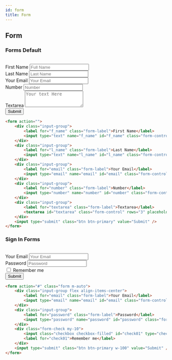```yaml
---
id: form
title: Form
---
```


## Form

### Forms Default

<br />

<form action="">
    <div className="input-group">
        <label htmlFor="f_name" className="form-label">
            First Name
        </label>
        <input type="text" name="f_name" id="f_name" className="form-control" placeholder="Full Name" />
    </div>
    <div className="input-group">
        <label htmlFor="l_name" className="form-label">
            Last Name
        </label>
        <input type="text" name="l_name" id="l_name" className="form-control" placeholder="Last Name" />
    </div>
    <div className="input-group">
        <label htmlFor="email" className="form-label">
            Your Email
        </label>
        <input type="email" name="email" id="email" className="form-control" placeholder="Your Email" />
    </div>
    <div className="input-group">
        <label htmlFor="number" className="form-label">
            Number
        </label>
        <input type="number" name="number" id="number" className="form-control" placeholder="Number" />
    </div>
    <div className="input-group">
        <label htmlFor="textarea" className="form-label">
            Textarea
        </label>
        <textarea id="textarea" className="form-control" rows="3" placeholder="Your text Here"></textarea>
    </div>
    <input type="submit" className="btn btn-primary" value="Submit" />
</form>

```html copy showLineNumbers
<form action="">
    <div class="input-group">
        <label for="f_name" class="form-label">First Name</label>
        <input type="text" name="f_name" id="f_name" class="form-control" placeholder="Full Name" />
    </div>
    <div class="input-group">
        <label for="l_name" class="form-label">Last Name</label>
        <input type="text" name="l_name" id="l_name" class="form-control" placeholder="Last Name" />
    </div>
    <div class="input-group">
        <label for="email" class="form-label">Your Email</label>
        <input type="email" name="email" id="email" class="form-control" placeholder="Your Email" />
    </div>
    <div class="input-group">
        <label for="number" class="form-label">Number</label>
        <input type="number" name="number" id="number" class="form-control" placeholder="Number" />
    </div>
    <div class="input-group">
        <label for="textarea" class="form-label">Textarea</label>
        <textarea id="textarea" class="form-control" rows="3" placeholder="Your text Here"></textarea>
    </div>
    <input type="submit" class="btn btn-primary" value="Submit" />
</form>
```

### Sign In Forms

<br />

<form action="#" className="form m-auto">
    <div className="input-group flex align-items-center">
        <label for="email" className="form-label">
            Your Email
        </label>
        <input type="email" name="email" id="email" className="form-control" placeholder="Your Email" />
    </div>
    <div className="input-group">
        <label for="password" className="form-label">
            Password
        </label>
        <input type="password" name="password" id="password" className="form-control" placeholder="Password" />
    </div>
    <div className="form-check my-10">
        <input className="checkbox checkbox-filled" id="check01" type="checkbox" />
        <label for="check01">Remember me</label>
    </div>
    <input type="submit" className="btn btn-primary w-100" value="Submit" />
</form>

```html copy showLineNumbers
<form action="#" class="form m-auto">
    <div class="input-group flex align-items-center">
        <label for="email" class="form-label">Your Email</label>
        <input type="email" name="email" id="email" class="form-control" placeholder="Your Email" />
    </div>
    <div class="input-group">
        <label for="password" class="form-label">Password</label>
        <input type="password" name="password" id="password" class="form-control" placeholder="Password" />
    </div>
    <div class="form-check my-10">
        <input class="checkbox checkbox-filled" id="check01" type="checkbox" />
        <label for="check01">Remember me</label>
    </div>
    <input type="submit" class="btn btn-primary w-100" value="Submit" />
</form>
```
